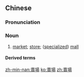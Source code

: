 ==Chinese==
{{zh-forms|s=卖场}}

===Pronunciation===
{{zh-pron
|m=mài场
|mn=kh:bē-tiûⁿ/tp:bōe-tiûⁿ
|cat=n
}}

===Noun===
{{zh-noun}}

# [[market]]; [[store]]; ([[specialized]]) [[mall]]

====Derived terms====
{{zh-der|買賣場|大賣場}}

[[zh-min-nan:賣場]]
[[ko:賣場]]
[[zh:賣場]]
